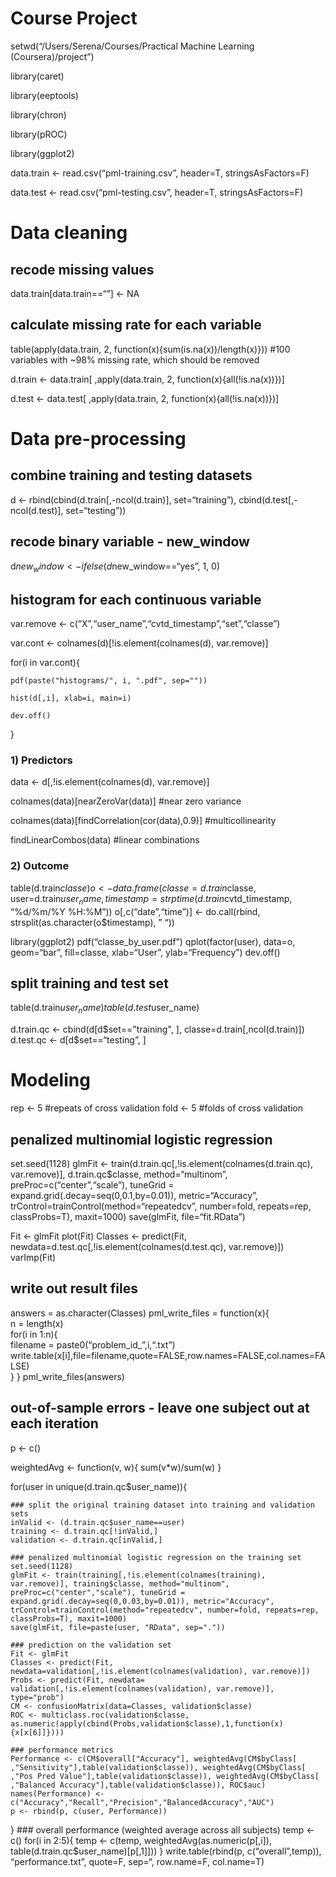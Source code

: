 # Course Project
setwd("/Users/Serena/Courses/Practical Machine Learning (Coursera)/project")

library(caret)

library(eeptools)

library(chron)

library(pROC)

library(ggplot2)

data.train <- read.csv("pml-training.csv", header=T, stringsAsFactors=F)

data.test <- read.csv("pml-testing.csv", header=T, stringsAsFactors=F)

# Data cleaning

## recode missing values
data.train[data.train==""] <- NA

## calculate missing rate for each variable
table(apply(data.train, 2, function(x){sum(is.na(x))/length(x)})) #100 variables with ~98% missing rate, which should be removed

d.train <- data.train[ ,apply(data.train, 2, function(x){all(!is.na(x))})]

d.test <- data.test[ ,apply(data.train, 2, function(x){all(!is.na(x))})]

# Data pre-processing 

## combine training and testing datasets
d <- rbind(cbind(d.train[,-ncol(d.train)], set="training"), cbind(d.test[,-ncol(d.test)], set="testing"))

## recode binary variable - new_window
d$new_window <- ifelse(d$new_window=="yes", 1, 0)

## histogram for each continuous variable
var.remove <- c("X","user_name","cvtd_timestamp","set","classe")

var.cont <- colnames(d)[!is.element(colnames(d), var.remove)]

for(i in var.cont){

	pdf(paste("histograms/", i, ".pdf", sep=""))
	
	hist(d[,i], xlab=i, main=i)
	
	dev.off()
}

### 1) Predictors 
data <- d[,!is.element(colnames(d), var.remove)]

colnames(data)[nearZeroVar(data)]	#near zero variance

colnames(data)[findCorrelation(cor(data),0.9)]	#multicollinearity

findLinearCombos(data)	#linear combinations

### 2) Outcome
table(d.train$classe)
o <- data.frame(classe=d.train$classe, user=d.train$user_name, timestamp=strptime(d.train$cvtd_timestamp, "%d/%m/%Y %H:%M"))
o[,c("date","time")] <- do.call(rbind, strsplit(as.character(o$timestamp), " "))

library(ggplot2)
pdf("classe_by_user.pdf")
qplot(factor(user), data=o, geom="bar", fill=classe, xlab="User", ylab="Frequency")
dev.off()

## split training and test set
table(d.train$user_name)
table(d.test$user_name)

d.train.qc <- cbind(d[d$set=="training", ], classe=d.train[,ncol(d.train)])
d.test.qc <- d[d$set=="testing", ]

# Modeling
rep <- 5 	#repeats of cross validation
fold <- 5	#folds of cross validation

## penalized multinomial logistic regression
set.seed(1128)
glmFit <- train(d.train.qc[,!is.element(colnames(d.train.qc), var.remove)], d.train.qc$classe, method="multinom", preProc=c("center","scale"), tuneGrid = expand.grid(.decay=seq(0,0.1,by=0.01)), metric="Accuracy", trControl=trainControl(method="repeatedcv", number=fold, repeats=rep, classProbs=T), maxit=1000)
save(glmFit, file="fit.RData")

Fit <- glmFit
plot(Fit)
Classes <- predict(Fit, newdata=d.test.qc[,!is.element(colnames(d.test.qc), var.remove)])
varImp(Fit)

## write out result files	
answers = as.character(Classes)
pml_write_files = function(x){   
	n = length(x)   
	for(i in 1:n){     
		filename = paste0("problem_id_",i,".txt")     
		write.table(x[i],file=filename,quote=FALSE,row.names=FALSE,col.names=FALSE)   
	} 
} 
pml_write_files(answers) 

## out-of-sample errors - leave one subject out at each iteration

p <- c()

weightedAvg <- function(v, w){
	sum(v*w)/sum(w)
}

for(user in unique(d.train.qc$user_name)){

	### split the original training dataset into training and validation sets 
	inValid <- (d.train.qc$user_name==user)
	training <- d.train.qc[!inValid,]
	validation <- d.train.qc[inValid,]
	
	### penalized multinomial logistic regression on the training set
	set.seed(1128)
	glmFit <- train(training[,!is.element(colnames(training), var.remove)], training$classe, method="multinom", preProc=c("center","scale"), tuneGrid = expand.grid(.decay=seq(0,0.03,by=0.01)), metric="Accuracy", trControl=trainControl(method="repeatedcv", number=fold, repeats=rep, classProbs=T), maxit=1000)
	save(glmFit, file=paste(user, "RData", sep="."))

	### prediction on the validation set	
	Fit <- glmFit	
	Classes <- predict(Fit, newdata=validation[,!is.element(colnames(validation), var.remove)])
	Probs <- predict(Fit, newdata= validation[,!is.element(colnames(validation), var.remove)], type="prob")
	CM <- confusionMatrix(data=Classes, validation$classe)
	ROC <- multiclass.roc(validation$classe, as.numeric(apply(cbind(Probs,validation$classe),1,function(x){x[x[6]]})))
	
	### performance metrics
	Performance <- c(CM$overall["Accuracy"], weightedAvg(CM$byClass[ ,"Sensitivity"],table(validation$classe)), weightedAvg(CM$byClass[ ,"Pos Pred Value"],table(validation$classe)), weightedAvg(CM$byClass[ ,"Balanced Accuracy"],table(validation$classe)), ROC$auc)
	names(Performance) <- c("Accuracy","Recall","Precision","BalancedAccuracy","AUC")	
	p <- rbind(p, c(user, Performance))
}
### overall performance (weighted average across all subjects)
temp <- c()
for(i in 2:5){
	temp <- c(temp, weightedAvg(as.numeric(p[,i]), table(d.train.qc$user_name)[p[,1]]))
}
write.table(rbind(p, c("overall",temp)), "performance.txt", quote=F, sep="\t", row.name=F, col.name=T)


